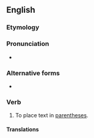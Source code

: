 ==English==

===Etymology===
{{suffix|parenthesis|ise|lang=en}}

===Pronunciation===
* {{a|UK}} {{IPA|/pəˈɹɛnθ.ə.saɪz/|lang=en}}

===Alternative forms===
* {{l|en|parenthesize}} {{qualifier|US}}

===Verb===
{{en-verb|parenthesis}}

# {{lb|en|British spelling}} To place text in [[parentheses]].

====Translations====
{{trans-see|parenthesise|[[parenthesize#Translations|parenthesize]]}}